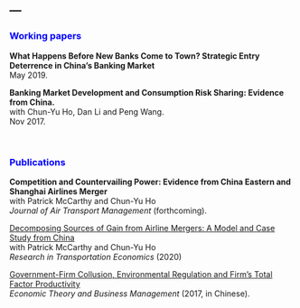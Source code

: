 ---
---

<link rel="stylesheet" href="style.css" type="text/css">

### <span style="color:blue">Working papers<span>
**What Happens Before New Banks Come to Town? Strategic Entry Deterrence in China’s Banking Market**<br>
May 2019.

**Banking Market Development and Consumption Risk Sharing: Evidence from China.**<br>
with Chun-Yu Ho, Dan Li and Peng Wang.<br> 
Nov 2017.

&nbsp; 

### <span style="color:blue">Publications<span>
**Competition and Countervailing Power: Evidence from China Eastern and Shanghai Airlines Merger**<br>
with Patrick McCarthy and Chun-Yu Ho<br>
*Journal of Air Transport Management* (forthcoming).

[Decomposing Sources of Gain from Airline Mergers: A Model and Case Study from China](https://www.sciencedirect.com/science/article/pii/S0739885920301943?dgcid=coauthor)<br>
with Patrick McCarthy and Chun-Yu Ho<br>
*Research in Transportation Economics* (2020)

[Government-Firm Collusion, Environmental Regulation and Firm's Total Factor Productivity](https://oversea.cnki.net/KCMS/detail/detail.aspx?dbcode=CJFD&dbname=CJFDLAST2018&filename=JJLL201711007&v=yhAvitVXs%25mmd2Bz1TQLKwNKht8mCBW64t1cBbG6K8YAYpvzxPe%25mmd2BCGjtCCuJud840TYOm)<br>
*Economic Theory and Business Management* (2017, in Chinese).

<!-- *For more writings and presentations, see my CV [here](files/CV_YanhaoWang_May2019.pdf).* -->
